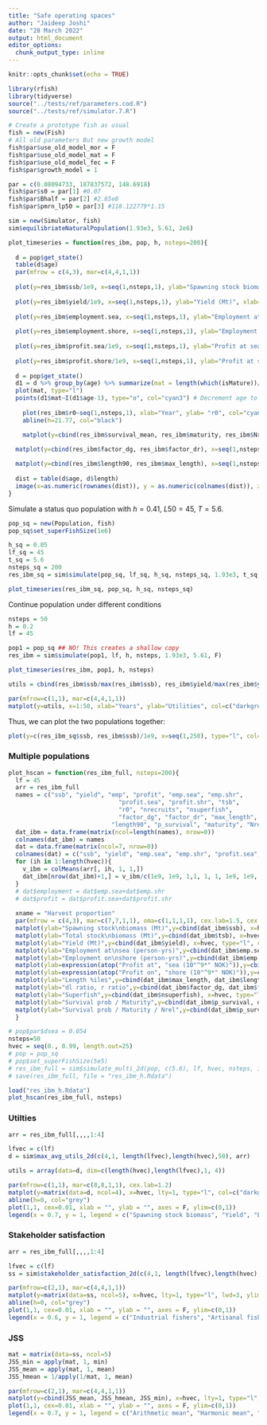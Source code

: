 ```yaml
---
title: "Safe operating spaces"
author: "Jaideep Joshi"
date: "28 March 2022"
output: html_document
editor_options:
  chunk_output_type: inline
---
```


```r
knitr::opts_chunk$set(echo = TRUE)
```

```r
library(rfish)
library(tidyverse)
source("../tests/ref/parameters.cod.R")
source("../tests/ref/simulator.7.R")
```


```r
# Create a prototype fish as usual
fish = new(Fish)
# All old parameters But new growth model
fish$par$use_old_model_mor = F
fish$par$use_old_model_mat = F
fish$par$use_old_model_fec = F
fish$par$growth_model = 1

par = c(0.08094733, 187837572, 148.6918)
fish$par$s0 = par[1] #0.07
fish$par$Bhalf = par[2] #2.65e8
fish$par$pmrn_lp50 = par[3] #118.122779*1.15

sim = new(Simulator, fish)
sim$equilibriateNaturalPopulation(1.93e3, 5.61, 2e6)
```

```r
plot_timeseries = function(res_ibm, pop, h, nsteps=200){
  
  d = pop$get_state()
  table(d$age)
  par(mfrow = c(4,3), mar=c(4,4,1,1))
  
  plot(y=res_ibm$ssb/1e9, x=seq(1,nsteps,1), ylab="Spawning stock biomass (Mt)", xlab="Year", col="cyan3", type="l")
  
  plot(y=res_ibm$yield/1e9, x=seq(1,nsteps,1), ylab="Yield (Mt)", xlab="Year", col="cyan3", type="l")
  
  plot(y=res_ibm$employment.sea, x=seq(1,nsteps,1), ylab="Employment at sea (person-years)", xlab="Year", col="cyan3", type="l")
  
  plot(y=res_ibm$employment.shore, x=seq(1,nsteps,1), ylab="Employment on shore (person-years)", xlab="Year", col="cyan3", type="l")
  
  plot(y=res_ibm$profit.sea/1e9, x=seq(1,nsteps,1), ylab="Profit at sea (Billions NOK)", xlab="Year", col="cyan3", type="l")
  
  plot(y=res_ibm$profit.shore/1e9, x=seq(1,nsteps,1), ylab="Profit at shore (Billions NOK)", xlab="Year", col="cyan3", type="l")
  
  d = pop$get_state()
  d1 = d %>% group_by(age) %>% summarize(mat = length(which(isMature))/length(isMature))
  plot(mat, type="l")
  points(d1$mat~I(d1$age-1), type="o", col="cyan3") # Decrement age to get the right maturation prob (see note above)
  
    plot(res_ibm$r0~seq(1,nsteps,1), xlab="Year", ylab= "r0", col="cyan3", type="p", ylim=c(0,30))
    abline(h=21.77, col="black")

    matplot(y=cbind(res_ibm$survival_mean, res_ibm$maturity, res_ibm$Nrel), x=seq(1,nsteps,1), xlab="Year", ylab= "p_survival / maturity / Nrel", col=c("cyan3", "magenta3", "yellow3"), type="l", lty=1, ylim=c(0,1.2))
    
  matplot(y=cbind(res_ibm$factor_dg, res_ibm$factor_dr), x=seq(1,nsteps,1), xlab="Year", ylab= "dl_ratio, r_ratio", col=c("cyan3", "magenta3"), type="l", lty=1)

  matplot(y=cbind(res_ibm$length90, res_ibm$max_length), x=seq(1,nsteps,1), xlab="Year", ylab= "Length (90 %ile)", col=c("cyan3", "cyan4"), type="l", lty=1)
  
  dist = table(d$age, d$length)
  image(x=as.numeric(rownames(dist)), y = as.numeric(colnames(dist)), z=log(1+3*log(dist)), col=scales::viridis_pal()(100), xlab="Age", ylab="Length")
}
```


Simulate a status quo population with 
$h = 0.41$, $L50 = 45$, $T = 5.6$.

```r
pop_sq = new(Population, fish)
pop_sq$set_superFishSize(1e6)

h_sq = 0.05
lf_sq = 45
t_sq = 5.6
nsteps_sq = 200
res_ibm_sq = sim$simulate(pop_sq, lf_sq, h_sq, nsteps_sq, 1.93e3, t_sq, T)

plot_timeseries(res_ibm_sq, pop_sq, h_sq, nsteps_sq)
```

Continue population under different conditions

```r
nsteps = 50
h = 0.2
lf = 45

pop1 = pop_sq ## NO! This creates a shallow copy
res_ibm = sim$simulate(pop1, lf, h, nsteps, 1.93e3, 5.61, F)

plot_timeseries(res_ibm, pop1, h, nsteps)

utils = cbind(res_ibm$ssb/max(res_ibm$ssb), res_ibm$yield/max(res_ibm$yield), res_ibm$employment/max(res_ibm$employment), res_ibm$profit/max(res_ibm$profit))

par(mfrow=c(1,1), mar=c(4,4,1,1))
matplot(y=utils, x=1:50, xlab="Years", ylab="Utilities", col=c("darkgreen", "darkgoldenrod1", "dodgerblue3", "coral1"), lty=1, lwd=2, type="l")
```

Thus, we can plot the two populations together:

```r
plot(y=c(res_ibm_sq$ssb, res_ibm$ssb)/1e9, x=seq(1,250), type="l", col="cyan3", xlab="Year", ylab="SSB (MT)", lwd=2)
```

### Multiple populations


```r
plot_hscan = function(res_ibm_full, nsteps=200){
  lf = 45
  arr = res_ibm_full 
  names = c("ssb", "yield", "emp", "profit", "emp.sea", "emp.shr", 
	                           "profit.sea", "profit.shr", "tsb", 
	                           "r0", "nrecruits", "nsuperfish",
	                           "factor_dg", "factor_dr", "max_length",
                             "length90", "p_survival", "maturity", "Nrel")
  dat_ibm = data.frame(matrix(ncol=length(names), nrow=0))
  colnames(dat_ibm) = names
  dat = data.frame(matrix(ncol=7, nrow=0))
  colnames(dat) = c("ssb", "yield", "emp.sea", "emp.shr", "profit.sea", "profit.shr", "tsb")
  for (ih in 1:length(hvec)){
    v_ibm = colMeans(arr[, ih, 1, 1,])
    dat_ibm[nrow(dat_ibm)+1,] = v_ibm/c(1e9, 1e9, 1,1, 1, 1, 1e9, 1e9, 1e9, 1, 1, 1, 1, 1,1,1,1,1,1)
  }
  # dat$employment = dat$emp.sea+dat$emp.shr
  # dat$profit = dat$profit.sea+dat$profit.shr
  
  xname = "Harvest proportion"
  par(mfrow = c(4,3), mar=c(7,7,1,1), oma=c(1,1,1,1), cex.lab=1.5, cex.axis=1.5)
  matplot(ylab="Spawning stock\nbiomass (Mt)",y=cbind(dat_ibm$ssb), x=hvec, type="l", col=c("cyan2", "black"), lwd=2:1, lty=1, xlab = xname)
  matplot(ylab="Total stock\nbiomass (Mt)",y=cbind(dat_ibm$tsb), x=hvec, type="l", col=c("cyan2", "black"), lwd=2:1, lty=1, xlab = xname)
  matplot(ylab="Yield (Mt)",y=cbind(dat_ibm$yield), x=hvec, type="l", col=c("cyan2", "black"), lwd=2:1, lty=1, xlab = xname)
  matplot(ylab="Employment at\nsea (person-yrs)",y=cbind(dat_ibm$emp.sea), x=hvec, type="l", col=c("cyan2", "black"), lwd=2:1, lty=1, xlab = xname)
  matplot(ylab="Employment on\nshore (person-yrs)",y=cbind(dat_ibm$emp.shr), x=hvec, type="l", col=c("cyan2", "black"), lwd=2:1, lty=1, xlab = xname)
  matplot(ylab=expression(atop("Profit at", "sea (10"^9*" NOK)")),y=cbind(dat_ibm$profit.sea), x=hvec, type="l", col=c("cyan2", "black"), lwd=2:1, lty=1, xlab = xname)
  matplot(ylab=expression(atop("Profit on", "shore (10"^9*" NOK)")),y=cbind(dat_ibm$profit.shr), x=hvec, type="l", col=c("cyan2", "black"), lwd=2:1, lty=1, xlab = xname)
  matplot(ylab="Length %iles",y=cbind(dat_ibm$max_length, dat_ibm$length90), x=hvec, type="l", col=c("cyan2", "cyan4"), lwd=1, lty=1, xlab = xname)
  matplot(ylab="dl ratio, r ratio",y=cbind(dat_ibm$factor_dg, dat_ibm$factor_dr), x=hvec, type="l", col=c("cyan3", "magenta3"), lwd=1, lty=1, xlab = xname)
  matplot(ylab="Superfish",y=cbind(dat_ibm$nsuperfish), x=hvec, type="l", col=c("cyan2", "cyan4"), lwd=1, lty=1, xlab = xname)
  matplot(ylab="Survival prob / Maturity",y=cbind(dat_ibm$p_survival, dat_ibm$maturity), x=hvec, type="l", col=c("cyan3", "magenta3"), lwd=1, lty=1, xlab = xname)
  matplot(ylab="Survival prob / Maturity / Nrel",y=cbind(dat_ibm$p_survival, dat_ibm$maturity, dat_ibm$Nrel), x=hvec, type="l", col=c("cyan3", "magenta3", "yellow3"), lwd=1, lty=1, xlab = xname)
  }

```

```r
# pop$par$dsea = 0.054
nsteps=50
hvec = seq(0., 0.99, length.out=25)
# pop = pop_sq
# pop$set_superFishSize(5e5)
# res_ibm_full = sim$simulate_multi_2d(pop, c(5.6), lf, hvec, nsteps, 1.93e3, F)
# save(res_ibm_full, file = "res_ibm_h.Rdata")

load("res_ibm_h.Rdata")
plot_hscan(res_ibm_full, nsteps)
```

<!-- ```{r} -->
<!-- # pop$par$dsea = 0.054 -->
<!-- nsteps=50 -->
<!-- hvec = seq(0., 0.7, length.out=20) -->
<!-- pop1 = pop_sq -->
<!-- pop1$set_superFishSize(5e5) -->
<!-- res_ibm_full = sim$simulate_multi_2d(pop1, c(5.6), lf, hvec, nsteps, 1.93e3, F) -->

<!-- plot_hscan(res_ibm_full, nsteps) -->
<!-- ``` -->

### Utilties

```r
arr = res_ibm_full[,,,,1:4]

lfvec = c(lf)
d = sim$max_avg_utils_2d(c(4,1, length(lfvec),length(hvec),50), arr)

utils = array(data=d, dim=c(length(hvec),length(lfvec),1, 4))

par(mfrow=c(1,1), mar=c(8,8,1,1), cex.lab=1.2)
matplot(y=matrix(data=d, ncol=4), x=hvec, lty=1, type="l", col=c("darkgreen", "darkgoldenrod1", "dodgerblue3", "coral1"), lwd=3, ylim=c(0,1), ylab="Normalized\nutility components", xlab="Harvest proportion")
abline(h=0, col="grey")
plot(1,1, cex=0.01, xlab = "", ylab = "", axes = F, ylim=c(0,1))
legend(x = 0.7, y = 1, legend = c("Spawning stock biomass", "Yield", "Employment", "Profit"), fill = c("darkgreen", "darkgoldenrod1", "dodgerblue3", "coral1"))


```

### Stakeholder satisfaction

```r
arr = res_ibm_full[,,,,1:4]

lfvec = c(lf)
ss = sim$stakeholder_satisfaction_2d(c(4,1, length(lfvec),length(hvec),50), arr)

par(mfrow=c(2,1), mar=c(4,4,1,1))
matplot(y=matrix(data=ss, ncol=5), x=hvec, lty=1, type="l", lwd=3, ylim=c(0,1), col=c("grey", "darkgoldenrod1", "dodgerblue3", "coral1","darkgreen"), xlab="Harvest proportion", ylab="Stakeholder satisfaction")
abline(h=0, col="grey")
plot(1,1, cex=0.01, xlab = "", ylab = "", axes = F, ylim=c(0,1))
legend(x = 0.6, y = 1, legend = c("Industrial fishers", "Artisanal fishers", "Employment-prioritizing policymakers", "Profit-prioritizing policymakers", "Conservationists"), fill=c("grey", "darkgoldenrod1", "dodgerblue3", "coral1","darkgreen"))
```

### JSS

```r
mat = matrix(data=ss, ncol=5)
JSS_min = apply(mat, 1, min)
JSS_mean = apply(mat, 1, mean)
JSS_hmean = 1/apply(1/mat, 1, mean)

par(mfrow=c(2,1), mar=c(4,4,1,1))
matplot(y=cbind(JSS_mean, JSS_hmean, JSS_min), x=hvec, lty=1, type="l", lwd=3, ylim=c(0,1), col=c("darkgoldenrod1", "dodgerblue3", "darkgreen"), ylab="Joint stakeholder\nsatisfaction", xlab="Harvest proportion")
plot(1,1, cex=0.01, xlab = "", ylab = "", axes = F, ylim=c(0,1))
legend(x = 0.7, y = 1, legend = c("Arithmetic mean", "Harmonic mean", "Minimum"), fill=c("darkgoldenrod1", "dodgerblue3","darkgreen"))

```

